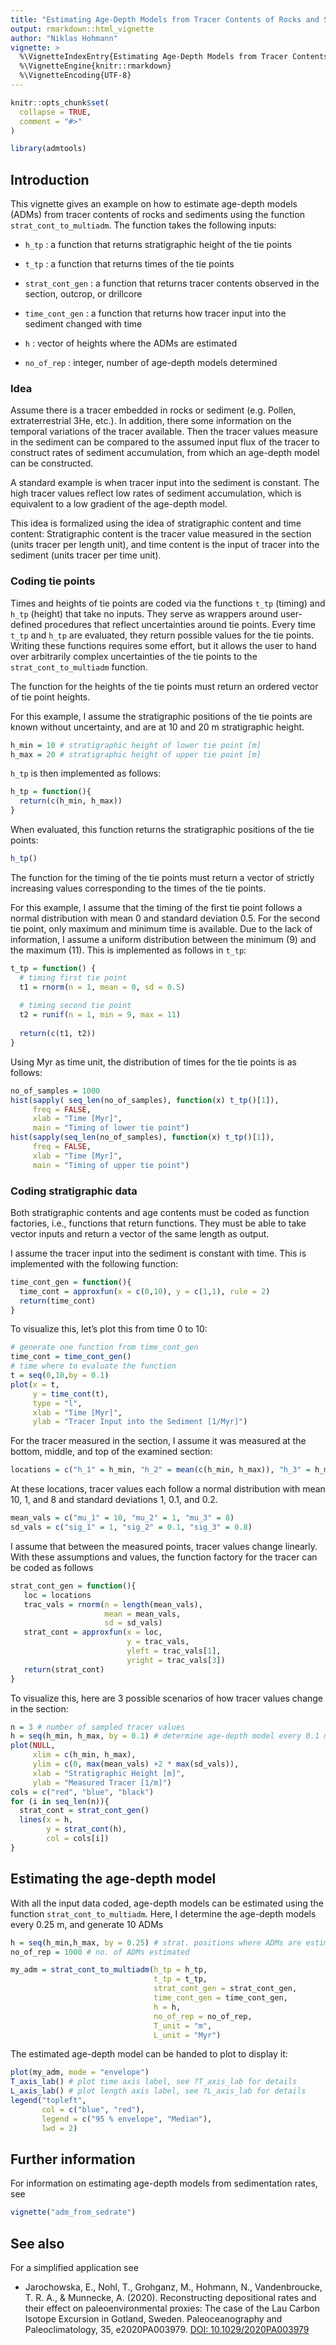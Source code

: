 ```yaml
---
title: "Estimating Age-Depth Models from Tracer Contents of Rocks and Sediments"
output: rmarkdown::html_vignette
author: "Niklas Hohmann"
vignette: >
  %\VignetteIndexEntry{Estimating Age-Depth Models from Tracer Contents of Rocks and Sediments}
  %\VignetteEngine{knitr::rmarkdown}
  %\VignetteEncoding{UTF-8}
---
```


```r
knitr::opts_chunk$set(
  collapse = TRUE,
  comment = "#>"
)
```

```r
library(admtools)
```

## Introduction

This vignette gives an example on how to estimate age-depth models (ADMs) from tracer contents of rocks and sediments using the function `strat_cont_to_multiadm`. The function takes the following inputs:

-   `h_tp` : a function that returns stratigraphic height of the tie points

-   `t_tp` : a function that returns times of the tie points

-   `strat_cont_gen` : a function that returns tracer contents observed in the section, outcrop, or drillcore

-   `time_cont_gen` : a function that returns how tracer input into the sediment changed with time 

-   `h` : vector of heights where the ADMs are estimated

-   `no_of_rep` : integer, number of age-depth models determined

### Idea ###

Assume there is a tracer embedded in rocks or sediment (e.g. Pollen, extraterrestrial 3He, etc.). In addition, there some information on the temporal variations of the tracer available. Then the tracer values measure in the sediment can be compared to the assumed input flux of the tracer to construct rates of sediment accumulation, from which an age-depth model can be constructed.

A standard example is when tracer input into the sediment is constant. The high tracer values reflect low rates of sediment accumulation, which is equivalent to a low gradient of the age-depth model.

This idea is formalized using the idea of stratigraphic content and time content: Stratigraphic content is the tracer value measured in the section (units tracer per length unit), and time content is the input of tracer into the sediment (units tracer per time unit).

### Coding tie points

Times and heights of tie points are coded via the functions `t_tp` (timing) and `h_tp` (height) that take no inputs. They serve as wrappers around user-defined procedures that reflect uncertainties around tie points. Every time `t_tp` and `h_tp` are evaluated, they return possible values for the tie points. Writing these functions requires some effort, but it allows the user to hand over arbitrarily complex uncertainties of the tie points to the `strat_cont_to_multiadm` function.

The function for the heights of the tie points must return an ordered vector of tie point heights.

For this example, I assume the stratigraphic positions of the tie points are known without uncertainty, and are at 10 and 20 m stratigraphic height.

```r
h_min = 10 # stratigraphic height of lower tie point [m]
h_max = 20 # stratigraphic height of upper tie point [m]
```

`h_tp` is then implemented as follows:

```r
h_tp = function(){
  return(c(h_min, h_max))
}
```

When evaluated, this function returns the stratigraphic positions of the tie points:

```r
h_tp()
```

The function for the timing of the tie points must return a vector of strictly increasing values corresponding to the times of the tie points.

For this example, I assume that the timing of the first tie point follows a normal distribution with mean 0 and standard deviation 0.5. For the second tie point, only maximum and minimum time is available. Due to the lack of information, I assume a uniform distribution between the minimum (9) and the maximum (11). This is implemented as follows in `t_tp`:

```r
t_tp = function() {
  # timing first tie point
  t1 = rnorm(n = 1, mean = 0, sd = 0.5)
  
  # timing second tie point
  t2 = runif(n = 1, min = 9, max = 11)
  
  return(c(t1, t2))
}
```

Using Myr as time unit, the distribution of times for the tie points is as follows:

```r
no_of_samples = 1000
hist(sapply( seq_len(no_of_samples), function(x) t_tp()[1]),
     freq = FALSE,
     xlab = "Time [Myr]",
     main = "Timing of lower tie point")
hist(sapply(seq_len(no_of_samples), function(x) t_tp()[1]),
     freq = FALSE,
     xlab = "Time [Myr]",
     main = "Timing of upper tie point")
```

### Coding stratigraphic data

Both stratigraphic contents and age contents must be coded as function factories, i.e., functions that return functions. They must be able to take vector inputs and return a vector of the same length as output.

I assume the tracer input into the sediment is constant with time. This is implemented with the following function:

```r
time_cont_gen = function(){
  time_cont = approxfun(x = c(0,10), y = c(1,1), rule = 2)
  return(time_cont)
}
```

To visualize this, let's plot this from time 0 to 10:

```r
# generate one function from time_cont_gen
time_cont = time_cont_gen()
# time where to evaluate the function
t = seq(0,10,by = 0.1)
plot(x = t,
     y = time_cont(t),
     type = "l",
     xlab = "Time [Myr]",
     ylab = "Tracer Input into the Sediment [1/Myr]")

```

For the tracer measured in the section, I assume it was measured at the bottom, middle, and top of the examined section:

```r
locations = c("h_1" = h_min, "h_2" = mean(c(h_min, h_max)), "h_3" = h_max)
```
At these locations, tracer values each follow a normal distribution with mean 10, 1, and 8 and standard deviations 1, 0.1, and 0.2.

```r
mean_vals = c("mu_1" = 10, "mu_2" = 1, "mu_3" = 8)
sd_vals = c("sig_1" = 1, "sig_2" = 0.1, "sig_3" = 0.8)
```

I assume that between the measured points, tracer values change linearly. With these assumptions and values, the function factory for the tracer can be coded as follows

```r
strat_cont_gen = function(){
   loc = locations
   trac_vals = rnorm(n = length(mean_vals),
                     mean = mean_vals,
                     sd = sd_vals)
   strat_cont = approxfun(x = loc,
                          y = trac_vals,
                          yleft = trac_vals[1],
                          yright = trac_vals[3])
   return(strat_cont)
}
```

To visualize this, here are 3 possible scenarios of how tracer values change in the section:
```r
n = 3 # number of sampled tracer values 
h = seq(h_min, h_max, by = 0.1) # determine age-depth model every 0.1 m
plot(NULL,
     xlim = c(h_min, h_max),
     ylim = c(0, max(mean_vals) +2 * max(sd_vals)),
     xlab = "Stratigraphic Height [m]",
     ylab = "Measured Tracer [1/m]")
cols = c("red", "blue", "black")
for (i in seq_len(n)){
  strat_cont = strat_cont_gen()
  lines(x = h,
        y = strat_cont(h),
        col = cols[i])
}

```

## Estimating the age-depth model

With all the input data coded, age-depth models can be estimated using the function `strat_cont_to_multiadm`. Here, I determine the age-depth models every 0.25 m, and generate 10 ADMs

```r
h = seq(h_min,h_max, by = 0.25) # strat. positions where ADMs are estimated
no_of_rep = 1000 # no. of ADMs estimated
```


```r
my_adm = strat_cont_to_multiadm(h_tp = h_tp,
                                t_tp = t_tp,
                                strat_cont_gen = strat_cont_gen,
                                time_cont_gen = time_cont_gen,
                                h = h,
                                no_of_rep = no_of_rep,
                                T_unit = "m",
                                L_unit = "Myr")
```

The estimated age-depth model can be handed to plot to display it:

```r
plot(my_adm, mode = "envelope")
T_axis_lab() # plot time axis label, see ?T_axis_lab for details
L_axis_lab() # plot length axis label, see ?L_axis_lab for details
legend("topleft",
       col = c("blue", "red"),
       legend = c("95 % envelope", "Median"),
       lwd = 2)
```

## Further information

For information on estimating age-depth models from sedimentation rates, see
```r
vignette("adm_from_sedrate")
```

## See also

For a simplified application see

*  Jarochowska, E., Nohl, T., Grohganz, M., Hohmann, N., Vandenbroucke, T. R. A., & Munnecke, A. (2020). Reconstructing depositional rates and their effect on paleoenvironmental proxies: The case of the Lau Carbon Isotope Excursion in Gotland, Sweden. Paleoceanography and Paleoclimatology, 35, e2020PA003979. [DOI: 10.1029/2020PA003979](https://doi.org/10.1029/2020PA003979) 


